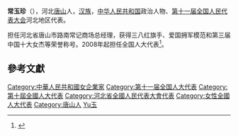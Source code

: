 '''常玉珍'''（{{bd|1947年||}}），河北[[唐山|唐山]]人，[[汉族|汉族]]，[[中华人民共和国|中华人民共和国]]政治人物、[[第十一届全国人民代表大会|第十一届全国人民代表大会]]河北地区代表。

担任河北省唐山市路南常记商场总经理，获得三八红旗手、爱国拥军模范和第三届中国十大女杰等荣誉称号。2008年起担任全国人大代表<ref>{{cite news|title=全国人大代表信息-常玉珍|url= http://210.82.31.1:8084/delegate/viewDelegate.action?dbid=110209|accessdate=2013-04-05|newspaper=全国人大网|archive-url=https://web.archive.org/web/20140106115152/http://www.npc.gov.cn/delegate/viewDelegate.action?dbid=110209|archive-date=2014-01-06|dead-url=yes}}</ref>。

==參考文獻==
{{reflist}}
{{DEFAULTSORT:Chang常}}
[[Category:中華人民共和國女企業家|Category:中華人民共和國女企業家]]
[[Category:第十一届全国人大代表|Category:第十一届全国人大代表]]
[[Category:第十屆全國人大代表|Category:第十屆全國人大代表]]
[[Category:河北省全國人民代表大會代表|Category:河北省全國人民代表大會代表]]
[[Category:女性全國人大代表|Category:女性全國人大代表]]
[[Category:唐山人|Category:唐山人]]
[[Category:常姓|Yu玉]]